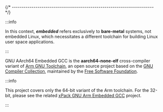 
{/* ------------------------------------------------------------------------ */}

:::info

In this context, _**embedded**_ refers exclusively to **bare-metal** systems,
not embedded Linux, which necessitates a different toolchain for building
Linux user space applications.

:::

GNU AArch64 Embedded GCC is the **aarch64-none-elf** cross-compiler variant of
[Arm GNU Toolchain](https://developer.arm.com/Tools%20and%20Software/GNU%20Toolchain),
an open source project based on
the [GNU Compiler Collection](https://gcc.gnu.org),
maintained by the
[Free Software Foundation](https://www.fsf.org).

:::info

This project covers only the 64-bit variant of the Arm toolchain.
For the 32-bit, please see the related
[xPack GNU Arm Embedded GCC](https://xpack-dev-tools.github.io/arm-none-eabi-gcc-xpack)
project.

:::
